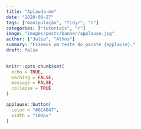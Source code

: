 ```yaml
---
title: "Aplauda-me"
date: "2020-08-27"
tags: ["manipulação", "tidyr", "r"]
categories: ["tutoriais", "r"]
image: "images/posts/banner/applause.jpg"
author: ["Julio", "Athos"]
summary: "Fizemos um teste do pacote {applause}."
draft: false
---
```


```r
knitr::opts_chunk$set(
  echo = TRUE,
  warning = FALSE, 
  message = FALSE, 
  collapse = TRUE
)
```

```r
applause::button(
  color = "#0C4047",
  width = "100px"
)
```
